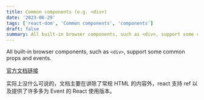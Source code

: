 ```yaml
---
title: Common components (e.g. <div>)
date: '2023-06-29'
tags: ['react-dom', 'Common components', 'components']
draft: false
summary: All built-in browser components, such as <div>, support some common props and events.
---
```


All built-in browser components, such as `<div>`, support some common props and events.

[官方文档链接](https://react.dev/reference/react-dom/components/common)

实际上没什么可说的，文档主要在讲除了常规 HTML 的内容外，react 支持 ref 以及提供了许多多为 Event 的 React 使用版本。
